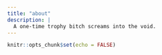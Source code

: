 ```yaml
---
title: "about"
description: |
  A one-time trophy bitch screams into the void. 
---
```


```r
knitr::opts_chunk$set(echo = FALSE)
```

